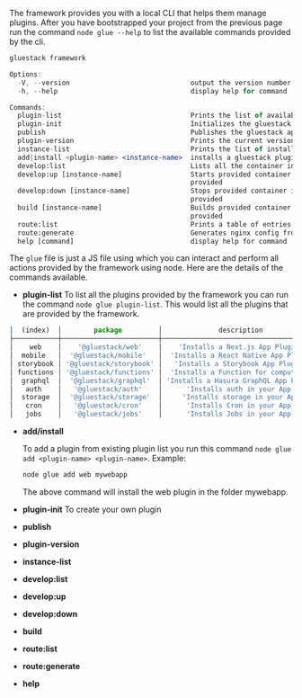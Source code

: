 
<Meta pageTitle="The glue CLI | framework" description="The glue CLI | framework." />





The framework provides you with a local CLI that helps them manage plugins. After you have bootstrapped your project from the previous page run the command `node glue --help` to list the available commands provided by the cli.

```jsx
gluestack framework

Options:
  -V, --version                              output the version number
  -h, --help                                 display help for command

Commands:
  plugin-list                                Prints the list of available plugins
  plugin-init                                Initializes the gluestack app as a plugin
  publish                                    Publishes the gluestack app as a plugin
  plugin-version                             Prints the current version of the plugin
  instance-list                              Prints the list of installed plugin instances
  add|install <plugin-name> <instance-name>  installs a gluestack plugin, use help for more info on subcommands
  develop:list                               Lists all the container instances
  develop:up [instance-name]                 Starts provided container instances or all the containers if no instance is
                                             provided
  develop:down [instance-name]               Stops provided container instances or all the containers if no instance is
                                             provided
  build [instance-name]                      Builds provided container instances or all the containers if no instance is
                                             provided
  route:list                                 Prints a table of entries of the registered routes
  route:generate                             Generates nginx config from registered routes
  help [command]                             display help for command
```

The `glue` file is just a JS file using which you can interact and perform all actions provided by the framework using node. Here are the details of the commands available.

- **plugin-list**
  To list all the plugins provided by the framework you can run the command `node glue plugin-list`. This would list all the plugins that are provided by the framework.

```jsx
│  (index)  │        package         │              description               │
├───────────┼────────────────────────┼────────────────────────────────────────┤
│    web    │    '@gluestack/web'    │    'Installs a Next.js App Plugin'     │
│  mobile   │  '@gluestack/mobile'   │  'Installs a React Native App Plugin'  │
│ storybook │ '@gluestack/storybook' │   'Installs a Storybook App Plugin'    │
│ functions │ '@gluestack/functions' │  'Installs a Function for computing'   │
│  graphql  │  '@gluestack/graphql'  │ 'Installs a Hasura GraphQL App Plugin' │
│   auth    │   '@gluestack/auth'    │      'Installs auth in your App'       │
│  storage  │  '@gluestack/storage'  │     'Installs storage in your App'     │
│   cron    │   '@gluestack/cron'    │      'Installs Cron in your App'       │
│   jobs    │   '@gluestack/jobs'    │      'Installs Jobs in your App'       │
```

- **add/install**

  To add a plugin from existing plugin list you run this command `node glue add <plugin-name> <plugin-name>`. Example:

  ```jsx
  node glue add web mywebapp
  ```

  The above command will install the web plugin in the folder mywebapp.

- **plugin-init**
  To create your own plugin
- **publish**
- **plugin-version**
- **instance-list**
- **develop:list**
- **develop:up**
- **develop:down**
- **build**
- **route:list**
- **route:generate**
- **help**
